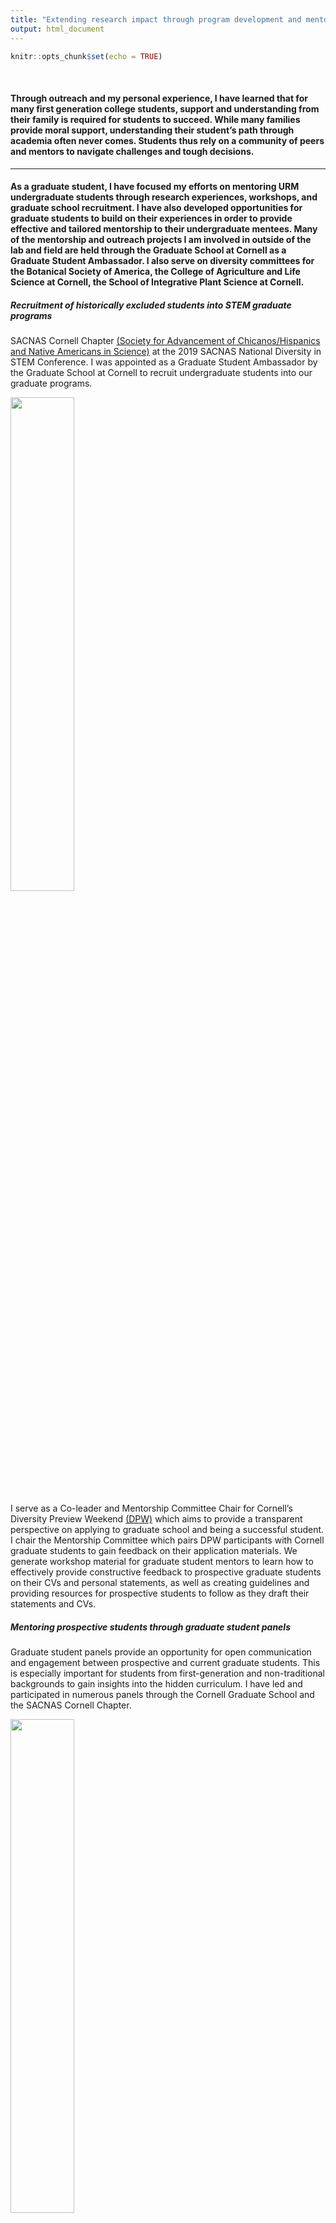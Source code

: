 ```yaml
---
title: "Extending research impact through program development and mentorship"
output: html_document
---
```


```r
knitr::opts_chunk$set(echo = TRUE)
```

<br>

#### Through outreach and my personal experience, I have learned that for many first generation college students, support and understanding from their family is required for students to succeed. While many families provide moral support, understanding their student’s path through academia often never comes. Students thus rely on a community of peers and mentors to navigate challenges and tough decisions.

---

#### As a graduate student, I have focused my efforts on mentoring URM undergraduate students through research experiences, workshops, and graduate school recruitment. I have also developed opportunities for graduate students to build on their experiences in order to provide effective and tailored mentorship to their undergraduate mentees. Many of the mentorship and outreach projects I am involved in outside of the lab and field are held through the Graduate School at Cornell as a Graduate Student Ambassador. I also serve on diversity committees for the Botanical Society of America, the College of Agriculture and Life Science at Cornell, the School of Integrative Plant Science at Cornell.



##### **Recruitment of historically excluded students into STEM graduate programs**
SACNAS Cornell Chapter [(Society for Advancement of Chicanos/Hispanics and Native Americans in Science)](https://www.sacnas.org/) at the 2019 SACNAS National Diversity in STEM Conference. I was appointed as a Graduate Student Ambassador by the Graduate School at Cornell to recruit undergraduate students into our graduate programs.

<img src="SACNAS 2019 Graduate Student Ambassadors _for recruitment.jpg" height="45%" width="45%">


I serve as a Co-leader and Mentorship Committee Chair for Cornell's Diversity Preview Weekend [(DPW)](http://www.cornelldpw.org/) which aims to provide a transparent perspective on applying to graduate school and being a successful student. I chair the Mentorship Committee which pairs DPW participants with Cornell graduate students to gain feedback on their application materials. We generate workshop material for graduate student mentors to learn how to effectively provide constructive feedback to prospective graduate students on their CVs and personal statements, as well as creating guidelines and providing resources for prospective students to follow as they draft their statements and CVs.



##### **Mentoring prospective students through graduate student panels**
Graduate student panels provide an opportunity for open communication and engagement between prospective and current graduate students. This is especially important for students from first-generation and non-traditional backgrounds to gain insights into the hidden curriculum. I have led and participated in numerous panels through the Cornell Graduate School and the SACNAS Cornell Chapter.

<img src="SACNAS Cornell Chapter 2020 URM GRAD PANEL.png" height="45%" width="45%">



##### **I also greatly enjoy engaging children in building hypothesis, expanding their curiosity, and integrating art and science.**
> For example, I worked with fellow graduate students at Cornell to develop a virtual plant workshop for [Expanding Your Horizons](https://www.eyh.cornell.edu/virtualEYH/activities.php), which is focuses on engaging girls in junior high to do science and see themselves as scientists. We created a website with a diversity of content on botany that can be accessed here: [Virtual Plant Workshop 2020](https://sites.google.com/cornell.edu/virtualplantworkshop/home?authuser=0)

><img src="EYH_video_screenshot.png" height="85%" width="85%">

> In another year of [Expanding Your Horizons](https://www.eyh.cornell.edu/virtualEYH/activities.php), I helped run a workshop on cellular biology and microscopy through hands-on experiments in the classroom.

><img src="EYH_2019.jpg" height="40%" width="40%">

<br>
